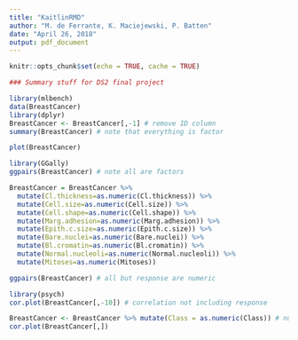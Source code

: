 ```yaml
---
title: "KaitlinRMD"
author: "M. de Ferrante, K. Maciejewski, P. Batten"
date: "April 26, 2018"
output: pdf_document
---
```


```r
knitr::opts_chunk$set(echo = TRUE, cache = TRUE)
```

```r
### Summary stuff for DS2 final project

library(mlbench)
data(BreastCancer)
library(dplyr)
BreastCancer <- BreastCancer[,-1] # remove ID column
summary(BreastCancer) # note that everything is factor

plot(BreastCancer)
```

```r
library(GGally)
ggpairs(BreastCancer) # note all are factors
```

```r
BreastCancer = BreastCancer %>% 
  mutate(Cl.thickness=as.numeric(Cl.thickness)) %>% 
  mutate(Cell.size=as.numeric(Cell.size)) %>%  
  mutate(Cell.shape=as.numeric(Cell.shape)) %>%  
  mutate(Marg.adhesion=as.numeric(Marg.adhesion)) %>%  
  mutate(Epith.c.size=as.numeric(Epith.c.size)) %>%  
  mutate(Bare.nuclei=as.numeric(Bare.nuclei)) %>%  
  mutate(Bl.cromatin=as.numeric(Bl.cromatin)) %>%  
  mutate(Normal.nucleoli=as.numeric(Normal.nucleoli)) %>%  
  mutate(Mitoses=as.numeric(Mitoses))

ggpairs(BreastCancer) # all but response are numeric
```

```r
library(psych)
cor.plot(BreastCancer[,-10]) # correlation not including response
```

```r
BreastCancer <- BreastCancer %>% mutate(Class = as.numeric(Class)) # numeric response
cor.plot(BreastCancer[,])
```

```r

```

